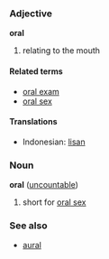 ===Adjective===
'''oral'''

# relating to the mouth

====Related terms====
*[[oral exam]]
*[[oral sex]]

====Translations====
*Indonesian: [[lisan]]

===Noun===
'''oral''' ([[uncountable]])

# short for [[oral sex]]

===See also===
*[[aural]]